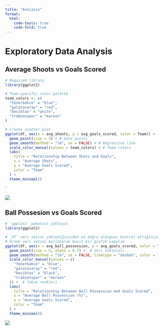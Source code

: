```yaml
---
title: "Analysis"
format:
  html:
    code-tools: true
    code-fold: true
---
```


# Exploratory Data Analysis

## Average Shoots vs Goals Scored

```r
# Required library
library(ggplot2)

# Team-specific color palette
team_colors <- c(
  "fenerbahce" = "blue",
  "galatasaray" = "red",
  "besiktas" = "white",
  "trabzonspor" = "maroon"
)

# Create scatter plot
ggplot(df, aes(x = avg_shoots, y = avg_goals_scored, color = Team)) +
  geom_point(size = 3) + # Data points
  geom_smooth(method = "lm", se = FALSE) + # Regression line
  scale_color_manual(values = team_colors) + # Team colors
  labs(
    title = "Relationship Between Shots and Goals",
    x = "Average Shots",
    y = "Average Goals Scored",
    color = "Team"
  ) +
  theme_minimal()
```

\`

![](http://127.0.0.1:17181/graphics/be83dfd0-8d9c-407f-82c7-3d176e705d1c.png)

## Ball Possesion vs Goals Scored

```r
# `ggplot2` paketini yükleyin
library(ggplot2)

# `df` veri setini yüklediğinizden ve doğru olduğunu kontrol ettiğinizden emin olun
# Örnek veri setini kullanarak basit bir grafik yapalım
ggplot(df, aes(x = avg_ball_possession, y = avg_goals_scored, color = Team)) +
  geom_point(size = 5, alpha = 0.7) +  # Veri noktaları
  geom_smooth(method = "lm", se = FALSE, linetype = "dashed", color = "black") +  # Trendline
  scale_color_manual(values = c(
    "fenerbahce" = "blue",
    "galatasaray" = "red",
    "besiktas" = "black",
    "trabzonspor" = "maroon"
  )) +  # Takım renkleri
  labs(
    title = "Relationship Between Ball Possession and Goals Scored",
    x = "Average Ball Possession (%)",
    y = "Average Goals Scored",
    color = "Team"
  ) +
  theme_minimal()

```

![](http://127.0.0.1:31165/graphics/4aaedc80-29e9-4269-a939-8d7396f5a980.png)
